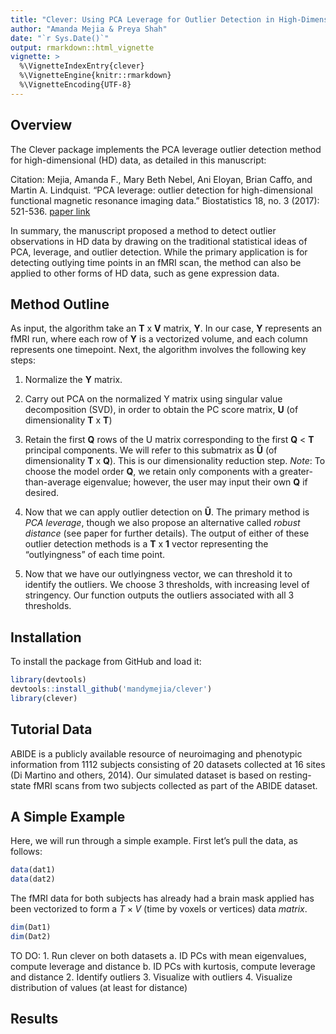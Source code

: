 ```yaml
---
title: "Clever: Using PCA Leverage for Outlier Detection in High-Dimensional Data"
author: "Amanda Mejia & Preya Shah"
date: "`r Sys.Date()`"
output: rmarkdown::html_vignette
vignette: >
  %\VignetteIndexEntry{clever}
  %\VignetteEngine{knitr::rmarkdown}
  %\VignetteEncoding{UTF-8}
---
```


## Overview

The Clever package implements the PCA leverage outlier detection method for high-dimensional (HD) data, as detailed in this manuscript:

Citation: Mejia, Amanda F., Mary Beth Nebel, Ani Eloyan, Brian Caffo, and Martin A. Lindquist. "PCA leverage: outlier detection for high-dimensional functional magnetic resonance imaging data." Biostatistics 18, no. 3 (2017): 521-536. [paper link](https://academic.oup.com/biostatistics/article/18/3/521/3056185)

In summary, the manuscript proposed a method to detect outlier observations in HD data by drawing on the traditional statistical ideas of PCA, leverage, and outlier detection. While the primary application is for detecting outlying time points in an fMRI scan, the method can also be applied to other forms of HD data, such as gene expression data.



## Method Outline

As input, the algorithm take an __T__ x __V__ matrix, __Y__. In our case, __Y__ represents an fMRI run, where each row of __Y__ is a vectorized volume, and each column represents one timepoint. Next, the algorithm involves the following key steps: 


1. Normalize the __Y__ matrix.

2. Carry out PCA on the normalized Y matrix using singular value decomposition (SVD), in order to obtain the PC score matrix, __U__ (of dimensionality __T__ x __T__)     

3. Retain the first __Q__ rows of the U matrix corresponding to the first __Q__ < __T__ principal components.  We will refer to this submatrix as __Ũ__ (of dimensionality __T__ x __Q__). This is our dimensionality reduction step. _Note_: To choose the model order __Q__, we retain only components with a greater-than-average eigenvalue; however, the user may input their own __Q__ if desired.


4. Now that we can apply outlier detection on __Ũ__. The primary method is _PCA leverage_, though we also propose an alternative called _robust distance_ (see paper for further details). The output of either of these outlier detection methods is a __T__ x __1__ vector representing the "outlyingness" of each time point.  

5. Now that we have our outlyingness vector, we can threshold it to identify the outliers. We choose 3 thresholds, with increasing level of stringency. Our function outputs the outliers associated with all 3 thresholds.  


## Installation

To install the package from GitHub and load it:

```r
library(devtools)
devtools::install_github('mandymejia/clever')
library(clever)
```


## Tutorial Data
ABIDE is a publicly available resource of neuroimaging and phenotypic information from 1112 subjects consisting of 20 datasets collected at 16 sites (Di Martino and others, 2014). Our simulated dataset is based on resting-state fMRI scans from two subjects collected as part of the ABIDE dataset. 
 

## A Simple Example

Here, we will run through a simple example. First let's pull the data, as follows:

```r
data(dat1)
data(dat2)
```

The fMRI data for both subjects has already had a brain mask applied has been vectorized to form a $T\times V$ (time by voxels or vertices) data *matrix*.

```r
dim(Dat1)
dim(Dat2)
```

TO DO:
1. Run clever on both datasets
  a. ID PCs with mean eigenvalues, compute leverage and distance
  b. ID PCs with kurtosis, compute leverage and distance
2. Identify outliers
3. Visualize with outliers
4. Visualize distribution of values (at least for distance)

## Results


